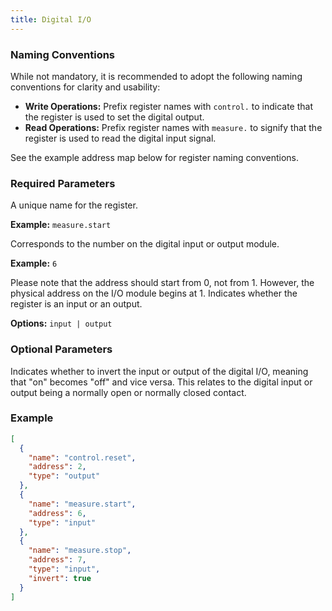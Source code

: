 ```yaml
---
title: Digital I/O
---
```


### Naming Conventions

While not mandatory, it is recommended to adopt the following naming conventions for clarity and usability:

- **Write Operations:** Prefix register names with `control.` to indicate that the register is used to set the digital output.
- **Read Operations:** Prefix register names with `measure.` to signify that the register is used to read the digital input signal.

See the example address map below for register naming conventions.

### Required Parameters

<ParamField path="name" type="string" required>
A unique name for the register.

**Example:** `measure.start`
</ParamField>

<ParamField path="address" type="int" required>
Corresponds to the number on the digital input or output module.

**Example:** `6`

<Note>
Please note that the address should start from 0, not from 1. However, the physical address on the I/O module begins at 1.
</Note>
</ParamField>

<ParamField path="type" type="string" required>
Indicates whether the register is an input or an output.

**Options:** `input | output`
</ParamField>

### Optional Parameters

<ParamField path="invert" type="bool">
Indicates whether to invert the input or output of the digital I/O, meaning that "on" becomes "off" and vice versa. This relates to the digital input or output being a normally open or normally closed contact.
</ParamField>

### Example

```json dio_address_map.json icon="code"
[
  {        
    "name": "control.reset",
    "address": 2,
    "type": "output"
  },
  {        
    "name": "measure.start",
    "address": 6,
    "type": "input"
  },
  {        
    "name": "measure.stop",
    "address": 7,
    "type": "input",
    "invert": true
  }
]
```
